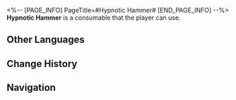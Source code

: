<%-- [PAGE_INFO]
PageTitle=#Hypnotic Hammer#
[END_PAGE_INFO] --%>
{{Consumable Infobox
|id          = 408607
|image       = Item Hypnotic Hammer.png
|type        = Defense Consumables
|rarity      = 3
|effect      = Upon use, decreases DMG taken by all allies by 18% for the next battle. When entering battle, there is a 10% base chance to be afflicted with Strong Reverberation, lasting for 1 turn.
|description = A hypnotic medicine from the outworld civilization of Orche Republic that sells extremely well over there. All it takes is a single slam of the hammer for the deepest slumber to arrive.
|effectType  = 
|effectType2 = 
|effectType3 = 
|recipe      = 
|source1     = [[Procurement Point for Expired Parcels]]
|source2     = 
|source3     = 
}}
{{Description|''"It's up to the product to make you fall asleep, but it's up to an individual's luck to wake back up again."''}}
'''Hypnotic Hammer''' is a consumable that the player can use.

==Other Languages==
{{Other Languages
|en   = Hypnotic Hammer
|zhs  = 安眠锤
|zht  = 安眠錘
|ja   = 安眠ハンマー
|ko   = 수면 망치
|es   = Martillo para dormir
|fr   = Marteau hypnotisant
|ru   = Усыпляющий молот
|th   = Hypnotic Hammer
|vi   = Búa Yên Giấc
|de   = Schlafhammer
|id   = Hypnotic Hammer
|pt   = Martelo Hipnótico
}}

==Change History==
{{Change History|1.5}}

==Navigation==
{{Consumable Navbox}}